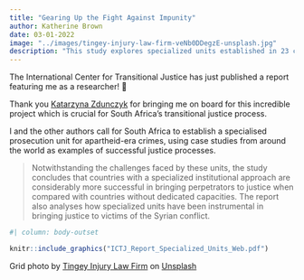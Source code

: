 ```yaml
---
title: "Gearing Up the Fight Against Impunity"
author: Katherine Brown
date: 03-01-2022
image: "../images/tingey-injury-law-firm-veNb0DDegzE-unsplash.jpg"
description: "This study explores specialized units established in 23 countries to investigate and prosecute serious international crimes."
---
```


The International Center for Transitional Justice has just published a report featuring me as a researcher! 🎉

Thank you [Katarzyna Zdunczyk](https://www.linkedin.com/in/ACoAABn0qF8BiSCXgxrG8Sk0ufoECHPD6QpwalE?lipi=urn%3Ali%3Apage%3Ad_flagship3_detail_base%3BX2LT79MzQ6C6f5rqtZfDLQ%3D%3D) for bringing me on board for this incredible project which is crucial for South Africa's transitional justice process.

I and the other authors call for South Africa to establish a specialised prosecution unit for apartheid-era crimes, using case studies from around the world as examples of successful justice processes. 

> Notwithstanding the challenges faced by these units, the study concludes that countries with a specialized institutional approach are considerably more successful in bringing perpetrators to justice when compared with countries without dedicated capacities. The report also analyses how specialized units have been instrumental in bringing justice to victims of the Syrian conflict.

```r
#| column: body-outset

knitr::include_graphics("ICTJ_Report_Specialized_Units_Web.pdf")
```

[Grid photo by <a href="https://unsplash.com/@tingeyinjurylawfirm?utm_source=unsplash&utm_medium=referral&utm_content=creditCopyText">Tingey Injury Law Firm</a> on <a href="https://unsplash.com/s/photos/justice?utm_source=unsplash&utm_medium=referral&utm_content=creditCopyText">Unsplash</a>]{.aside}
  